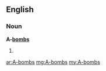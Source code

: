 ==English==

===Noun===
'''A-[[bombs]]'''

# {{plural of|A-bomb}}

[[ar:A-bombs]]
[[mg:A-bombs]]
[[my:A-bombs]]